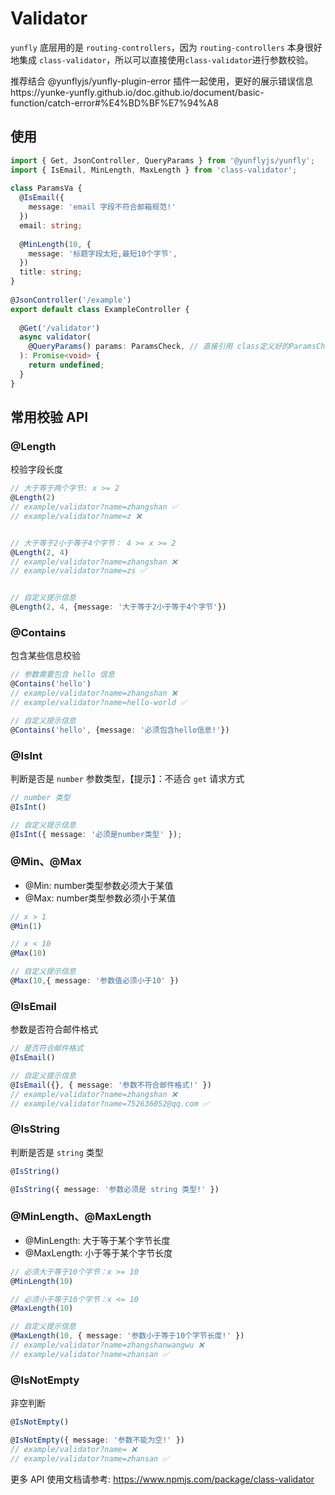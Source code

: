 # Validator

`yunfly` 底层用的是 `routing-controllers`，因为 `routing-controllers` 本身很好地集成 `class-validator`，所以可以直接使用`class-validator`进行参数校验。


<Callout type="info">
  推荐结合 @yunflyjs/yunfly-plugin-error 插件一起使用，更好的展示错误信息 https://yunke-yunfly.github.io/doc.github.io/document/basic-function/catch-error#%E4%BD%BF%E7%94%A8
</Callout>


## 使用

```ts
import { Get, JsonController, QueryParams } from '@yunflyjs/yunfly';
import { IsEmail, MinLength, MaxLength } from 'class-validator';
 
class ParamsVa {
  @IsEmail({
    message: 'email 字段不符合邮箱规范!'
  })
  email: string;
 
  @MinLength(10, {
    message: '标题字段太短,最短10个字节',
  })
  title: string;
}
 
@JsonController('/example')
export default class ExampleController {
 
  @Get('/validator')
  async validator(
    @QueryParams() params: ParamsCheck, // 直接引用 class定义好的ParamsCheck
  ): Promise<void> {
    return undefined;
  }
}
```


## 常用校验 API

### @Length

校验字段长度

```ts
// 大于等于两个字节: x >= 2
@Length(2)
// example/validator?name=zhangshan ✅
// example/validator?name=z ❌


// 大于等于2小于等于4个字节： 4 >= x >= 2
@Length(2, 4)
// example/validator?name=zhangshan ❌
// example/validator?name=zs ✅


// 自定义提示信息
@Length(2, 4, {message: '大于等于2小于等于4个字节'})
```

### @Contains

包含某些信息校验

```ts
// 参数需要包含 hello 信息
@Contains('hello')
// example/validator?name=zhangshan ❌
// example/validator?name=hello-world ✅

// 自定义提示信息
@Contains('hello', {message: '必须包含hello信息!'})
```

### @IsInt

判断是否是 `number` 参数类型，【提示】：不适合 `get` 请求方式

```ts
// number 类型
@IsInt()

// 自定义提示信息
@IsInt({ message: '必须是number类型' });
```

### @Min、@Max

- @Min: number类型参数必须大于某值
- @Max: number类型参数必须小于某值

```ts
// x > 1
@Min(1)

// x < 10
@Max(10)

// 自定义提示信息
@Max(10,{ message: '参数值必须小于10' })
```

### @IsEmail

参数是否符合邮件格式

```ts
// 是否符合邮件格式
@IsEmail()

// 自定义提示信息
@IsEmail({}, { message: '参数不符合邮件格式!' })
// example/validator?name=zhangshan ❌
// example/validator?name=752636052@qq.com ✅
```

### @IsString

判断是否是 `string` 类型

```ts
@IsString()

@IsString({ message: '参数必须是 string 类型!' })
```

### @MinLength、@MaxLength

- @MinLength: 大于等于某个字节长度
- @MaxLength: 小于等于某个字节长度

```ts
// 必须大于等于10个字节：x >= 10
@MinLength(10)

// 必须小于等于10个字节：x <= 10
@MaxLength(10)

// 自定义提示信息
@MaxLength(10, { message: '参数小于等于10个字节长度!' })
// example/validator?name=zhangshanwangwu ❌
// example/validator?name=zhansan ✅
```

### @IsNotEmpty

非空判断

```ts
@IsNotEmpty()

@IsNotEmpty({ message: '参数不能为空!' })
// example/validator?name= ❌
// example/validator?name=zhansan ✅
```

更多 API 使用文档请参考: <https://www.npmjs.com/package/class-validator>
